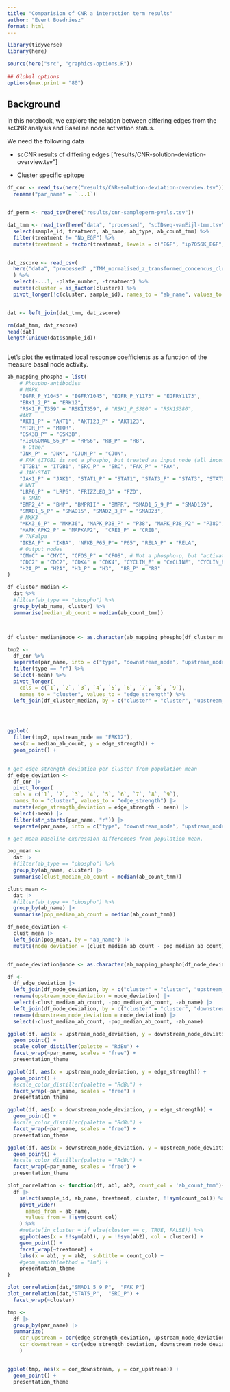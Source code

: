 ```yaml
---
title: "Comparision of CNR a interaction term results"
author: "Evert Bosdriesz"
format: html
---
```


```r
library(tidyverse)
library(here)

source(here("src", "graphics-options.R"))
 
## Global options
options(max.print = "80")

```

## Background

In this notebook, we explore the relation between differing edges from the scCNR analysis and Baseline node activation status.

We need the following data

-   scCNR results of differing edges \["results/CNR-solution-deviation-overview.tsv"\]

-   Cluster specific epitope

```r
df_cnr <- read_tsv(here("results/CNR-solution-deviation-overview.tsv")) %>% 
  rename("par_name" = `...1`)


df_perm <- read_tsv(here("results/cnr-sampleperm-pvals.tsv"))

dat_tmm <- read_tsv(here("data", "processed", "scIDseq-vanEijl-tmm.tsv")) %>% 
  select(sample_id, treatment, ab_name, ab_type, ab_count_tmm) %>% 
  filter(treatment != "No_EGF") %>% 
  mutate(treatment = factor(treatment, levels = c("EGF", "ip70S6K_EGF", "iRSK_EGF")))


dat_zscore <- read_csv(
  here("data", "processed" ,"TMM_normalised_z_transformed_concencus_clusters.csv")
  ) %>% 
  select(-...1, -plate_number, -treatment) %>% 
  mutate(cluster = as_factor(cluster)) %>% 
  pivot_longer(!c(cluster, sample_id), names_to = "ab_name", values_to = "zscore")


dat <- left_join(dat_tmm, dat_zscore)

rm(dat_tmm, dat_zscore)
head(dat)
length(unique(dat$sample_id))



```

Let's plot the estimated local response coefficients as a function of the measure basal node activity.

```r
ab_mapping_phospho = list(
    # Phospho-antibodies
    # MAPK
    "EGFR_P_Y1045" = "EGFRY1045", "EGFR_P_Y1173" = "EGFRY1173",
    "ERK1_2_P" = "ERK12",
    "RSK1_P_T359" = "RSK1T359", # "RSK1_P_S380" = "RSK1S380", 
    #AKT
    "AKT1_P" = "AKT1", "AKT123_P" = "AKT123",
    "MTOR_P" = "MTOR",
    "GSK3B_P" = "GSK3B",
    "RIBOSOMAL_S6_P" = "RPS6", "RB_P" = "RB",
     # Other
    "JNK_P" = "JNK", "CJUN_P" = "CJUN",
    # FAK (ITGB1 is not a phospho, but treated as input node (all incoming edges = 0))
    "ITGB1" = "ITGB1", "SRC_P" = "SRC", "FAK_P" = "FAK",
    # JAK-STAT  
    "JAK1_P" = "JAK1", "STAT1_P" = "STAT1", "STAT3_P" = "STAT3", "STAT5_P" = "STAT5",
    # WNT
    "LRP6_P" = "LRP6", "FRIZZLED_3" = "FZD",
     # SMAD
    "BMP2_4" = "BMP", "BMPRII" = "BMPR", "SMAD1_5_9_P" = "SMAD159", 
    "SMAD1_5_P" = "SMAD15", "SMAD2_3_P" = "SMAD23",
    # MKK3
    "MKK3_6_P" = "MKK36", "MAPK_P38_P" = "P38", "MAPK_P38_P2" = "P38D",
    "MAPK_APK2_P" = "MAPKAP2",  "CREB_P" = "CREB",
    # TNFalpa
    "IKBA_P" = "IKBA", 'NFKB_P65_P'= "P65", "RELA_P" = "RELA",
    # Output nodes
    "CMYC" = "CMYC", "CFOS_P" = "CFOS", # Not a phospho-p, but "activated" by pRSK
    "CDC2" = "CDC2", "CDK4" = "CDK4", "CYCLIN_E" = "CYCLINE", "CYCLIN_B1" = "CYCLINB1", 
    "H2A_P" = "H2A", "H3_P" = "H3",  "RB_P" = "RB"
)

df_cluster_median <- 
  dat %>% 
  #filter(ab_type == "phospho") %>% 
  group_by(ab_name, cluster) %>% 
  summarise(median_ab_count = median(ab_count_tmm))



df_cluster_median$node <- as.character(ab_mapping_phospho[df_cluster_median$ab_name])

tmp2 <- 
  df_cnr %>% 
  separate(par_name, into = c("type", "downstream_node", "upstream_node"), remove = FALSE) %>% 
  filter(type == "r") %>% 
  select(-mean) %>% 
  pivot_longer(
    cols = c(`1`, `2`, `3`, `4`, `5`, `6`, `7`, `8`, `9`), 
    names_to = "cluster", values_to = "edge_strength") %>% 
  left_join(df_cluster_median, by = c("cluster" = "cluster", "upstream_node" = "node"))




ggplot(
  filter(tmp2, upstream_node == "ERK12"),
  aes(x = median_ab_count, y = edge_strength)) +
  geom_point() +
  
```

```r
# get edge strength deviation per cluster from population mean
df_edge_deviation <- 
  df_cnr |> 
  pivot_longer(
  cols = c(`1`, `2`, `3`, `4`, `5`, `6`, `7`, `8`, `9`), 
  names_to = "cluster", values_to = "edge_strength") |> 
  mutate(edge_strength_deviation = edge_strength - mean) |> 
  select(-mean) |> 
  filter(str_starts(par_name, "r")) |> 
  separate(par_name, into = c("type", "downstream_node", "upstream_node"), remove = FALSE) 

# get mean baseline expression differences from population mean.

pop_mean <- 
  dat |> 
  #filter(ab_type == "phospho") %>% 
  group_by(ab_name, cluster) |> 
  summarise(clust_median_ab_count = median(ab_count_tmm))

clust_mean <- 
  dat |> 
  #filter(ab_type == "phospho") %>% 
  group_by(ab_name) |> 
  summarise(pop_median_ab_count = median(ab_count_tmm))

df_node_deviation <- 
  clust_mean |> 
  left_join(pop_mean, by = "ab_name") |> 
  mutate(node_deviation = (clust_median_ab_count - pop_median_ab_count) / pop_median_ab_count) 


df_node_deviation$node <- as.character(ab_mapping_phospho[df_node_deviation$ab_name])

df <- 
  df_edge_deviation |> 
  left_join(df_node_deviation, by = c("cluster" = "cluster", "upstream_node" = "node")) |> 
  rename(upstream_node_deviation = node_deviation) |> 
  select(-clust_median_ab_count, -pop_median_ab_count, -ab_name) |> 
  left_join(df_node_deviation, by = c("cluster" = "cluster", "downstream_node" = "node")) |> 
  rename(downstream_node_deviation = node_deviation) |> 
  select(-clust_median_ab_count, -pop_median_ab_count, -ab_name)
```

```r
ggplot(df, aes(x = upstream_node_deviation, y = downstream_node_deviation, color = edge_strength_deviation)) +
  geom_point() +
  scale_color_distiller(palette = "RdBu") +
  facet_wrap(~par_name, scales = "free") +
  presentation_theme
```

```r
ggplot(df, aes(x = upstream_node_deviation, y = edge_strength)) +
  geom_point() +
  #scale_color_distiller(palette = "RdBu") +
  facet_wrap(~par_name, scales = "free") +
  presentation_theme
```

```r
ggplot(df, aes(x = downstream_node_deviation, y = edge_strength)) +
  geom_point() +
  #scale_color_distiller(palette = "RdBu") +
  facet_wrap(~par_name, scales = "free") +
  presentation_theme
```

```r
ggplot(df, aes(x = downstream_node_deviation, y = upstream_node_deviation)) +
  geom_point() +
  #scale_color_distiller(palette = "RdBu") +
  facet_wrap(~par_name, scales = "free") +
  presentation_theme
```

```r
plot_correlation <- function(df, ab1, ab2, count_col = 'ab_count_tmm'){
  df |> 
    select(sample_id, ab_name, treatment, cluster, !!sym(count_col)) %>%
    pivot_wider(
      names_from = ab_name,
      values_from = !!sym(count_col)
    ) %>% 
    #mutate(in_cluster = if_else(cluster == c, TRUE, FALSE)) %>% 
    ggplot(aes(x = !!sym(ab1), y = !!sym(ab2), col = cluster)) +
    geom_point() +
    facet_wrap(~treatment) +
    labs(x = ab1, y = ab2,  subtitle = count_col) +
    #geom_smooth(method = "lm") +
    presentation_theme
}

plot_correlation(dat,"SMAD1_5_9_P",  "FAK_P") 
plot_correlation(dat,"STAT5_P",  "SRC_P") +
  facet_wrap(~cluster)

```

```r
tmp <- 
  df |> 
  group_by(par_name) |> 
  summarize(
    cor_upstream = cor(edge_strength_deviation, upstream_node_deviation, method = "spearman"),
    cor_downstream = cor(edge_strength_deviation, downstream_node_deviation, method = "spearman")
    ) 


ggplot(tmp, aes(x = cor_downstream, y = cor_upstream)) +
  geom_point() +
  presentation_theme
  
```
